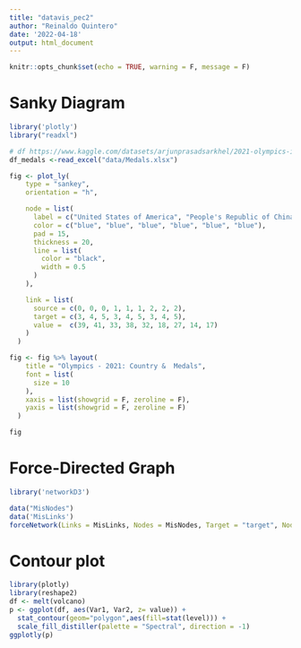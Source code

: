 ```yaml
---
title: "datavis_pec2"
author: "Reinaldo Quintero"
date: '2022-04-18'
output: html_document
---
```


```r
knitr::opts_chunk$set(echo = TRUE, warning = F, message = F)
```

# Sanky Diagram

```r

library('plotly')
library("readxl")

# df https://www.kaggle.com/datasets/arjunprasadsarkhel/2021-olympics-in-tokyo?resource=download
df_medals <-read_excel("data/Medals.xlsx")

fig <- plot_ly(
    type = "sankey",
    orientation = "h",

    node = list(
      label = c("United States of America", "People's Republic of China", "Japan", "Gold", "Silver", "Bronze"),
      color = c("blue", "blue", "blue", "blue", "blue", "blue"),
      pad = 15,
      thickness = 20,
      line = list(
        color = "black",
        width = 0.5
      )
    ),

    link = list(
      source = c(0, 0, 0, 1, 1, 1, 2, 2, 2),
      target = c(3, 4, 5, 3, 4, 5, 3, 4, 5),
      value =  c(39, 41, 33, 38, 32, 18, 27, 14, 17)
    )
  )

fig <- fig %>% layout(
    title = "Olympics - 2021: Country &  Medals",
    font = list(
      size = 10
    ),
    xaxis = list(showgrid = F, zeroline = F),
    yaxis = list(showgrid = F, zeroline = F)
  )

fig
```

#  Force-Directed Graph

```r

library('networkD3')

data("MisNodes")
data('MisLinks')
forceNetwork(Links = MisLinks, Nodes = MisNodes, Target = "target", NodeID = "name", Group = "group", opacity = 1, fontSize = 16, zoom = TRUE)
```
# Contour plot

```r
library(plotly)
library(reshape2)
df <- melt(volcano)
p <- ggplot(df, aes(Var1, Var2, z= value)) +
  stat_contour(geom="polygon",aes(fill=stat(level))) +
  scale_fill_distiller(palette = "Spectral", direction = -1)
ggplotly(p)
```

